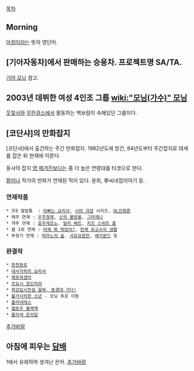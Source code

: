 [[목차]]
== Morning ==
[[아침]]이라는 뜻의 영단어.

== [기아자동차]에서 판매하는 승용차. 프로젝트명 SA/TA. ==
[[기아 모닝]] 참고.

== 2003년 데뷔한 여성 4인조 그룹 [[wiki:"모닝(가수)" 모닝]] ==
[[웃찾사]]와 [[무한걸스]]에서 활동하는 백보람이 속해있던 그룹이다.

== [코단샤]의 만화잡지 ==
[코단샤]에서 출간하는 주간 만화잡지. 1982년도에 창간, 84년도부터 주간잡지로 태세를 잡은 뒤 현재에 이른다. 

동사의 잡지 [[영 매거진]]보다는 좀 더 높은 연령대를 타겟으로 한다.

[[황미나]] 작가의 만화가 연재된 적이 있다. 윤희, 李씨네집이야기 등.
=== 연재작품 ===
 * 3대 철밥통  : [[아빠는 요리사]], [[시마 과장]] 시리즈, [[OL진화론]]
 * 매주 연재 : [[우주형제]], [[신의 물방울]], [[그라제니]]
 * 격주 연재 : [[효우게모노]]. [[빌리 배트]], [[치즈 스위트 홈]]
 * 월 1회 연재 : [[어제 뭐 먹었어?]], [[천재 유교수의 생활]]
 * 부정기 연재 : [[피아노의 숲]]. [[서유요원전]], [[배가본드]] 등
=== 완결작 ===
 * [[창천항로]]
 * [[대사각하의 요리사]]
 * [[체포하겠어]]
 * [[츠요시 정신차려]]
 * [[최강입시전설 꼴찌, 동경대 가다!]]
 * [[불가사의한 소년]] - 모닝 투로 이동
 * [[플라네테스]]
 * [[헬로우 블랙잭]]
 * [[물의색 은의달]]
[[추가바람]]

== 아침에 피우는 [[담배]] ==
1에서 유래하여 생겨난 은어. [[추가바람]]
